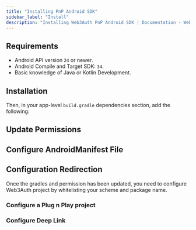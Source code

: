 ```yaml
---
title: "Installing PnP Android SDK"
sidebar_label: "Install"
description: "Installing Web3Auth PnP Android SDK | Documentation - Web3Auth"
---
```



## Requirements

- Android API version `24` or newer.
- Android Compile and Target SDK: `34`.
- Basic knowledge of Java or Kotlin Development.

## Installation

<UpdateGradle />

Then, in your app-level `build.gradle` dependencies section, add the following:

<Installation />

## Update Permissions

<AndroidPermissions />

## Configure AndroidManifest File

<ManifestChanges />

## Configuration Redirection

Once the gradles and permission has been updated, you need to configure Web3Auth project by
whitelisting your scheme and package name.

### Configure a Plug n Play project

<Whitelist />

### Configure Deep Link

<Deeplinking />
